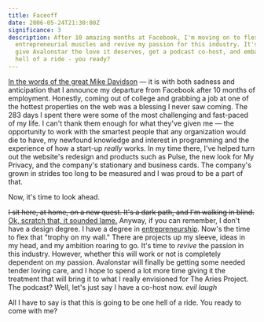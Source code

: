 ```yaml
---
title: Faceoff
date: 2006-05-24T21:30:00Z
significance: 3
description: After 10 amazing months at Facebook, I'm moving on to flex my
  entrepreneurial muscles and revive my passion for this industry. It's time to
  give Avalonstar the love it deserves, get a podcast co-host, and embark on one
  hell of a ride - you ready?
---
```


[In the words of the great Mike Davidson][1] — it is with both sadness and anticipation that I announce my departure from Facebook after 10 months of employment. Honestly, coming out of college and grabbing a job at one of the hottest properties on the web was a blessing I never saw coming. The 283 days I spent there were some of the most challenging and fast-paced of my life. I can't thank them enough for what they've given me — the opportunity to work with the smartest people that any organization would die to have, my newfound knowledge and interest in programming and the experience of how a start-up *really* works. In my time there, I've helped turn out the website's redesign and products such as Pulse, the new look for My Privacy, and the company's stationary and business cards. The company's grown in strides too long to be measured and I was proud to be a part of that.

Now, it's time to look ahead.

<del>I sit here, at home, on a new quest. It's a dark path, and I'm walking in blind.</del> <ins>Ok, scratch that, it sounded lame.</ins> Anyway, if you can remember, I don't have a design degree. I have a degree in [entrepreneurship][2]. Now's the time to flex that "trophy on my wall." There are projects up my sleeve, ideas in my head, and my ambition roaring to go. It's time to *revive* the passion in this industry. However, whether this will work or not is completely dependent on *my* passion. Avalonstar will finally be getting some needed tender loving care, and I hope to spend a lot more time giving it the treatment that will bring it to what I really envisioned for The Aries Project. The podcast? Well, let's just say I have a co-host now. *evil laugh*

All I have to say is that this is going to be one hell of a ride. You ready to come with me?

[1]: http://www.mikeindustries.com/blog/archive/2005/06/on-mouseout
[2]: http://www.google.com/search?rls=en&q=define:entrepreneur&ie=UTF-8&oe=UTF-8
